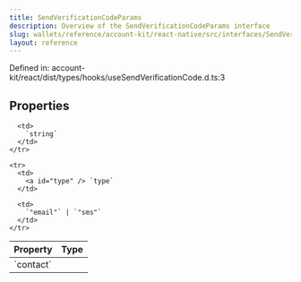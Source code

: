 ```yaml
---
title: SendVerificationCodeParams
description: Overview of the SendVerificationCodeParams interface
slug: wallets/reference/account-kit/react-native/src/interfaces/SendVerificationCodeParams
layout: reference
---
```


Defined in: account-kit/react/dist/types/hooks/useSendVerificationCode.d.ts:3

## Properties

<table>
  <thead>
    <tr>
      <th align="left">Property</th>
      <th align="left">Type</th>
    </tr>
  </thead>

  <tbody>
    <tr>
      <td>
        <a id="contact" /> `contact`
      </td>

      <td>
        `string`
      </td>
    </tr>

    <tr>
      <td>
        <a id="type" /> `type`
      </td>

      <td>
        `"email"` | `"sms"`
      </td>
    </tr>

  </tbody>
</table>
